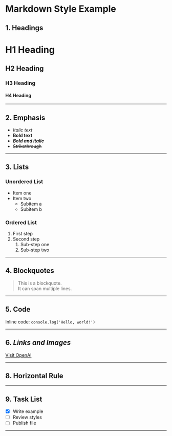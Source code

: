 # Markdown Style Example

## 1. **Headings**

# H1 Heading

## H2 Heading

### H3 Heading

#### H4 Heading

---

## 2. **Emphasis**

- _Italic text_
- **Bold text**
- **_Bold and italic_**
- ~~Strikethrough~~

---

## 3. **Lists**

### Unordered List

- Item one
- Item two
  - Subitem a
  - Subitem b

### Ordered List

1. First step
2. Second step
   1. Sub-step one
   2. Sub-step two

---

## 4. **Blockquotes**

> This is a blockquote.  
> It can span multiple lines.

---

## 5. **Code**

Inline code: `console.log('Hello, world!')`

---

## 6. **_Links and Images_**

[Visit OpenAI](https://openai.com)

<MdxImage
  height={0}
  width={0}
  className="h-64 w-64"
  src="/capture-btn-mobile-active.png"
  alt="navbar-btn-icon"
  sizes="100vh"
  priority
/>

---

## 8. **Horizontal Rule**

---

## 9. **Task List**

- [x] Write example
- [ ] Review styles
- [ ] Publish file

---
